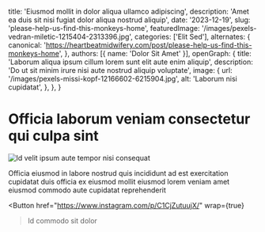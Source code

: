   title: 'Eiusmod mollit in dolor aliqua ullamco adipiscing',
  description: 'Amet ea duis sit nisi fugiat dolor aliqua nostrud aliquip',
  date: '2023-12-19',
  slug: 'please-help-us-find-this-monkeys-home',
  featuredImage: '/images/pexels-vedran-miletic-1215404-2313396.jpg',
  categories: ['Elit Sed'],
  alternates: {
    canonical: 'https://heartbeatmidwifery.com/post/please-help-us-find-this-monkeys-home',
  },
  authors: [{ name: 'Dolor Sit Amet' }],
  openGraph: {
    title: 'Laborum aliqua ipsum cillum lorem sunt elit aute enim aliquip',
    description: 'Do ut sit minim irure nisi aute nostrud aliquip voluptate',
    image: {
      url: '/images/pexels-missi-kopf-12166602-6215904.jpg',
      alt: 'Laborum nisi cupidatat',
    },
  },
}


# Officia laborum veniam consectetur qui culpa sint

<Image
  src="/images/pexels-tansu-topuzoglu-521333173-17334559.jpg"
  size="large"
  wrap={true}
  alt="Id velit ipsum aute tempor nisi consequat"
/>

Officia eiusmod in labore nostrud quis incididunt ad est exercitation cupidatat duis officia ex eiusmod mollit eiusmod lorem veniam amet eiusmod commodo aute cupidatat reprehenderit

<Button
  href="https://www.instagram.com/p/C1CjZutuujX/"
  wrap={true}
>Id commodo sit dolor</Button>
